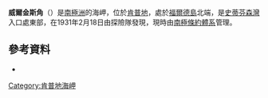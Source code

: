 {{multiple issues|
{{expand|time=2016-12-07T05:03:53+00:00}}
{{refimprove|time=2016-12-07T05:03:53+00:00}}
{{update|time=2016-12-07T05:03:53+00:00}}
}}
{{coord|67|15|S|59|18|E|display=title}}

'''威爾金斯角'''（{{lang-en|Cape Wilkins}}）是[[南極洲|南極洲]]的海岬，位於[[肯普地|肯普地]]，處於[[福爾德島|福爾德島]]北端，是[[史蒂芬森灣|史蒂芬森灣]]入口處東部，在1931年2月18日由探險隊發現，現時由[[南極條約體系|南極條約體系]]管理。

==參考資料==
*{{usgs-gazetteer}}

{{DEFAULTSORT:Cape Wilkins}}
[[Category:肯普地海岬|Category:肯普地海岬]]


{{KempLand-geo-stub}}